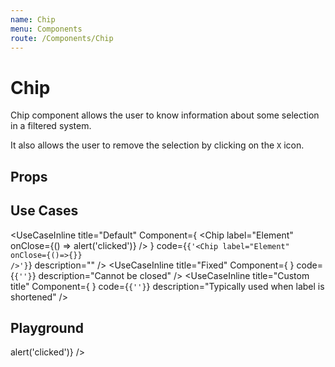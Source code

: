 ```yaml
---
name: Chip
menu: Components
route: /Components/Chip
---
```



# Chip

Chip component allows the user to know information about some selection in a filtered system.

It also allows the user to remove the selection by clicking on the ```X``` icon.

## Props
<Props of={Chip} />

## Use Cases
<UseCaseInline
  title="Default"
  Component={
    <Chip label="Element" onClose={() => alert('clicked')} />
  }
  code={<code>{'<Chip label="Element" onClose={()=>{}} />'}</code>}
  description=""
/>
<UseCaseInline
  title="Fixed"
  Component={
    <Chip label="Element"/>
  }
  code={<code>{'<Chip label="Element" />'}</code>}
  description="Cannot be closed"
/>
<UseCaseInline
  title="Custom title"
  Component={
    <Chip label="KWC" title="Konstellation Web Components"/>
  }
  code={<code>{'<Chip label="KWC" title="Konstellation Web Components"/>'}</code>}
  description="Typically used when label is shortened"
/>

## Playground

<Playground>
  <Chip
    label="CLICK ME"
    title="Chip title!"
    onClose={() => alert('clicked')}
  />
</Playground>
